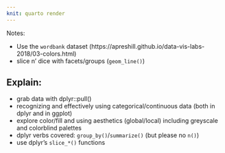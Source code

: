 ```yaml
--- 
knit: quarto render
---
```


Notes: 

- Use the `wordbank` dataset (https://apreshill.github.io/data-vis-labs-2018/03-colors.html)
- slice n' dice with facets/groups (`geom_line()`)

## Explain:
- grab data with dplyr::pull()
- recognizing and effectively using categorical/continuous data (both in dplyr and in ggplot)
- explore color/fill and using aesthetics (global/local) including greyscale and colorblind palettes
- dplyr verbs covered: `group_by()`/`summarize()` (but please no `n()`)
- use dplyr's `slice_*()` functions

